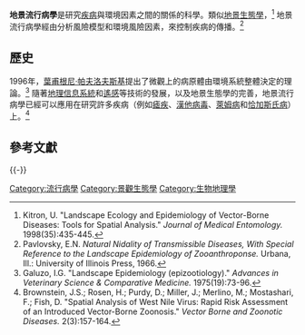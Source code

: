 {{noteTA|G1=ME|G2=Ecology|G3=IT}}
'''地景流行病學'''是研究[[疾病|疾病]]與環境因素之間的關係的科學。類似[[地景生態學|地景生態學]]，<ref>Kitron, U. "Landscape Ecology and Epidemiology of Vector-Borne Diseases: Tools for Spatial Analysis." ''Journal of Medical Entomology.'' 1998(35):435-445.</ref>  地景流行病學經由分析風險模型和環境風險因素，來控制疾病的傳播。<ref>Pavlovsky, E.N. ''Natural Nidality of Transmissible Diseases, With Special Reference to the Landscape Epidemiology of Zooanthroponse.'' Urbana, Ill.: University of Illinois Press, 1966.</ref>

==歷史==
1996年，[[葉甫根尼·帕夫洛夫斯基|葉甫根尼·帕夫洛夫斯基]]提出了微觀上的病原體由環境系統整體決定的理論。<ref>Galuzo, I.G. "Landscape Epidemiology (epizootiology)." ''Advances in Veterinary Science & Comparative Medicine.'' 1975(19):73-96.</ref> 隨著[[地理信息系統|地理信息系統]]和[[遙感|遙感]]等技術的發展，以及地景生態學的完善，地景流行病學已經可以應用在研究許多疾病（例如[[瘧疾|瘧疾]]、[[漢他病毒|漢他病毒]]、[[萊姆病|萊姆病]]和[[恰加斯氏病|恰加斯氏病]]）上。<ref>Brownstein, J.S.; Rosen, H.; Purdy, D.; Miller, J.; Merlino, M.; Mostashari, F.; Fish, D. "Spatial Analysis of West Nile Virus: Rapid Risk Assessment of an Introduced Vector-Borne Zoonosis." ''Vector Borne and Zoonotic Diseases.'' 2(3):157-164.</ref>

== 參考文獻==
{{reflist}}

{{-}}

{{模型化生態系統|expanded=other}}

[[Category:流行病學|Category:流行病學]]
[[Category:景觀生態學|Category:景觀生態學]]
[[Category:生物地理學|Category:生物地理學]]